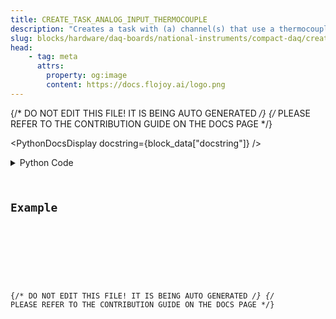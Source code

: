 ```yaml
---
title: CREATE_TASK_ANALOG_INPUT_THERMOCOUPLE
description: "Creates a task with (a) channel(s) that use a thermocouple to measure temperature."
slug: blocks/hardware/daq-boards/national-instruments/compact-daq/create-task-analog-input-thermocouple
head:
    - tag: meta
      attrs:
        property: og:image
        content: https://docs.flojoy.ai/logo.png
---
```


{/* DO NOT EDIT THIS FILE! IT IS BEING AUTO GENERATED */}
{/* PLEASE REFER TO THE CONTRIBUTION GUIDE ON THE DOCS PAGE */}


<PythonDocsDisplay docstring={block_data["docstring"]} />
<details>
<summary>Python Code</summary>



<Code code={pythonCode} lang="py" wrap theme="dracula" />

[Find this Flojoy Block on GitHub](https://github.com/flojoy-ai/blocks/blob/main/blocks/HARDWARE/DAQ_BOARDS/NATIONAL_INSTRUMENTS/COMPACT_DAQ/CREATE_TASK_ANALOG_INPUT_THERMOCOUPLE/CREATE_TASK_ANALOG_INPUT_THERMOCOUPLE.py)

</details>

## Example


<GetHelpWidget />


<AppDisplay app={app} blockName="CREATE_TASK_ANALOG_INPUT_THERMOCOUPLE" client:visible />


<Example />

{/* DO NOT EDIT THIS FILE! IT IS BEING AUTO GENERATED */}
{/* PLEASE REFER TO THE CONTRIBUTION GUIDE ON THE DOCS PAGE */}
